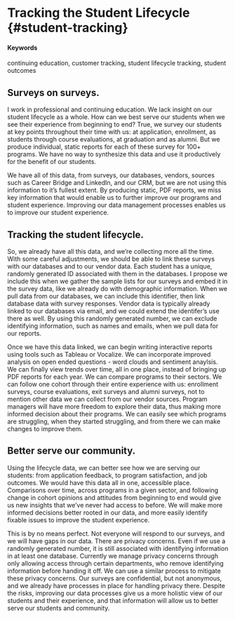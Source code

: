 # Tracking the Student Lifecycle {#student-tracking} {-}

#### Keywords {-}

continuing education, customer tracking, student lifecycle tracking, student outcomes

## Surveys on surveys. {-}

I work in professional and continuing education. We lack insight on our student lifecycle as a whole. How can we best serve our students when we see their experience from beginning to end? True, we survey our students at key points throughout their time with us: at application, enrollment, as students through course evaluations, at graduation and as alumni. But we produce individual, static reports for each of these survey for 100+ programs. We have no way to synthesize this data and use it productively for the benefit of our students. 

We have all of this data, from surveys, our databases, vendors, sources such as Career Bridge and LinkedIn, and our CRM, but we are not using this information to it's fullest extent. By producing static, PDF reports, we miss key information that would enable us to further improve our programs and student experience. Improving our data management processes enables us to improve our student experience.

## Tracking the student lifecycle. {-}

So, we already have all this data, and we’re collecting more all the time. With some careful adjustments, we should be able to link these surveys with our databases and to our vendor data. Each student has a unique, randomly generated ID associated with them in the databases. I propose we include this when we gather the sample lists for our surveys and embed it in the survey data, like we already do with demographic information. When we pull data from our databases, we can include this identifier, then link database data with survey responses. Vendor data is typically already linked to our databases via email, and we could extend the identifer's use there as well. By using this randomly generated number, we can exclude identifying information, such as names and emails, when we pull data for our reports.

Once we have this data linked, we can begin writing interactive reports using tools such as Tableau or Vocalize. We can incorporate improved analysis on open ended questions - word clouds and sentiment anaylsis. We can finally view trends over time, all in one place, instead of bringing up PDF reports for each year. We can compare programs to their sectors. We can follow one cohort through their entire experience with us: enrollment surveys, course evaluations, exit surveys and alumni surveys, not to mention other data we can collect from our vendor sources. Program managers will have more freedom to explore their data, thus making more informed decision about their programs. We can easily see which programs are struggling, when they started struggling, and from there we can make changes to improve them.

## Better serve our community. {-}

Using the lifecycle data, we can better see how we are serving our students: from application feedback, to program satisfaction, and job outcomes. We would have this data all in one, accessible place. Comparisons over time, across programs in a given sector, and following change in cohort opinions and attitudes from beginning to end would give us new insights that we've never had access to before. We will make more informed decisions better rooted in our data, and more easily identify fixable issues to improve the student experience. 

This is by no means perfect. Not everyone will respond to our surveys, and we will have gaps in our data. There are privacy concerns. Even if we use a randomly generated number, it is still associated with identifying information in at least one database. Currently we manage privacy concerns through only allowing access through certain departments, who remove identifying information before handing it off. We can use a similar process to mitigate these privacy concerns. Our surveys are confidential, but not anonymous, and we already have processes in place for handling privacy there. Despite the risks, improving our data processes give us a more holistic view of our students and their experience, and that information will allow us to better serve our students and community.
